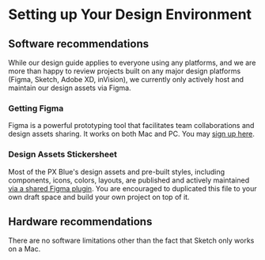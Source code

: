 # Setting up Your Design Environment

## Software recommendations

While our design guide applies to everyone using any platforms, and we are more than happy to review projects built on any major design platforms (Figma, Sketch, Adobe XD, inVision), we currently only actively host and maintain our design assets via Figma.

### Getting Figma

Figma is a powerful prototyping tool that facilitates team collaborations and design assets sharing. It works on both Mac and PC. You may [sign up here](https://www.figma.com/).

### Design Assets Stickersheet

Most of the PX Blue's design assets and pre-built styles, including components, icons, colors, layouts, are published and actively maintained [via a shared Figma plugin](https://www.figma.com/community/file/852558784352181868). You are encouraged to duplicated this file to your own draft space and build your own project on top of it.

## Hardware recommendations

There are no software limitations other than the fact that Sketch only works on a Mac.
